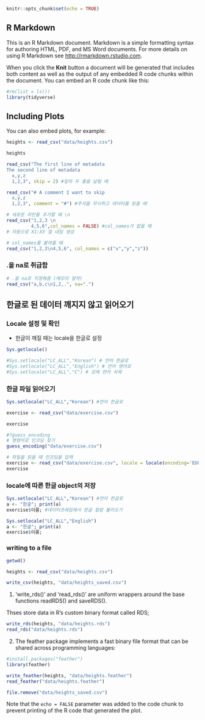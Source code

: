 ```{r setup, include=FALSE}
knitr::opts_chunk$set(echo = TRUE)
```

## R Markdown

This is an R Markdown document. Markdown is a simple formatting syntax for authoring HTML, PDF, and MS Word documents. For more details on using R Markdown see <http://rmarkdown.rstudio.com>.

When you click the **Knit** button a document will be generated that includes both content as well as the output of any embedded R code chunks within the document. You can embed an R code chunk like this:

```{r message = FALSE}
#rm(list = ls())
library(tidyverse)
```

## Including Plots

You can also embed plots, for example:

```{r pressure, echo=FALSE}
heights <- read_csv("data/heights.csv")

heights

```
```{r}
read_csv("The first line of metadata
The second line of metadata
  x,y,z
  1,2,3", skip = 2) #앞의 두 줄을 날릴 때

read_csv("# A comment I want to skip
  x,y,z
  1,2,3", comment = "#") #주석을 무시하고 데이터를 읽을 때
```



```{r}
# 새로운 라인을 추가할 때 \n
read_csv("1,2,3 \n
         4,5,6",col_names = FALSE) #col_names가 없을 때
# 자동으로 X1:X3 컬 네임 생성
```

```{r}
# col_names를 붙여줄 때
read_csv("1,2,3\n4,5,6", col_names = c("x","y","z"))
```

### .을 na로 취급함
```{r}
# .을 na로 지정해줌 (메모리 절약)
read_csv("a,b,c\n1,2,.", na=".")
```

## 한글로 된 데이터 깨지지 않고 읽어오기
### Locale 설정 및 확인

- 한글이 깨질 때는 locale을 한글로 설정

```{r}
Sys.getlocale()

#Sys.setlocale("LC_ALL","Korean") # 언어 한글로
#Sys.setlocale("LC_ALL","English") # 언어 영어로
#Sys.setlocale("LC_ALL","C") # 강제 언어 삭제
```

### 한글 파일 읽어오기

```{r}
Sys.setlocale("LC_ALL","Korean") #언어 한글로

exercise <- read_csv("data/exercise.csv")

exercise

#?guess_encoding
# 명령어로 인코딩 찾기
guess_encoding("data/exercise.csv")

# 파일을 읽을 때 인코딩을 입력
exercise <- read_csv("data/exercise.csv", locale = locale(encoding='EUC-KR'))
exercise
```

### locale에 따른 한글 object의 저장

```{r}
Sys.setlocale("LC_ALL","Korean") #언어 한글로
a <- "한글"; print(a)
exercise$이름; #데이터프레임에서 한글 컬럼 불러오기

Sys.setlocale("LC_ALL","English")
a <- "한글"; print(a)
exercise$이름;

```

### writing to a file

```{r}
getwd()

heights <- read_csv("data/heights.csv")

write_csv(heights, "data/heights_saved.csv")
```


1. 'write_rds()' and 'read_rds()' are uniform wrappers around the base functions readRDS() and saveRDS().

Thses store data in R's custom binary format called RDS;

```{r}
write_rds(heights, "data/heights.rds")
read_rds("data/heights.rds")
```

2. The feather package implements a fast binary file format that can be shared across programming languages:

```{r}
#install.packages("feather")
library(feather)

write_feather(heights, "data/heights.feather")
read_feather("data/heights.feather")
```
```{r}
file.remove("data/heights_saved.csv")
```




Note that the `echo = FALSE` parameter was added to the code chunk to prevent printing of the R code that generated the plot.
